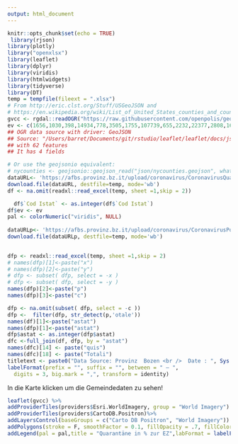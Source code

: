 ```yaml
---
output: html_document
---
```


```r
knitr::opts_chunk$set(echo = TRUE)
 library(rjson)
library(plotly)
library("openxlsx")
library(leaflet)
library(dplyr)
library(viridis)
library(htmlwidgets)
library(tidyverse)
library(DT)
temp = tempfile(fileext = ".xlsx")
# From http://eric.clst.org/Stuff/USGeoJSON and
# https://en.wikipedia.org/wiki/List_of_United_States_counties_and_county_equivalents
gvcc <- rgdal::readOGR("https://raw.githubusercontent.com/openpolis/geojson-italy/master/geojson/limits_P_21_municipalities.geojson")
ev <- c(1656,1030,398,14934,778,3505,1755,107739,655,2232,22377,2808,16716,395,8104,2656,5496,2298,6855,1527,2887,5215,3430,2239,665,1378,2389,3351,5384,2823,3579,1000,2629,3311,1726,900,5214,5005,2715,18073,12511,4045,342,1574,1274,5272,3081,2791,841,1692,40862,2914,1701,2086,2017,5869,3230,1973,3937,3825,4869,3783,1565,724,195,1872,3624,546,265,4497,2917,7955,1362,3151,1240,3827,3367,3066,3558,3885,1767,3255,1544,1974,7145,2912,1432,2629,1228,1880,6215,1838,1141,1766,4473,3431,1965,1007,2450,1040,969,2896,1057,3205,3093,6022,2320,3339,4694,959,1597,1875,6979,2998,1389,762)
## OGR data source with driver: GeoJSON 
## Source: "/Users/barret/Documents/git/rstudio/leaflet/leaflet/docs/json/nycounties.geojson", layer: "nycounties"
## with 62 features
## It has 4 fields

# Or use the geojsonio equivalent:
# nycounties <- geojsonio::geojson_read("json/nycounties.geojson", what = "sp")
dataURL<- 'https://afbs.provinz.bz.it/upload/coronavirus/CoronavirusQuarantaene.xlsx'
download.file(dataURL, destfile=temp, mode='wb')
df <- na.omit(readxl::read_excel(temp, sheet =1,skip = 2))

  df$`Cod Istat` <- as.integer(df$`Cod Istat`)
df$ev <- ev
pal <- colorNumeric("viridis", NULL)
       
dataURLp<- 'https://afbs.provinz.bz.it/upload/coronavirus/CoronavirusPositivi.xlsx'
download.file(dataURLp, destfile=temp, mode='wb')

     
dfp <- readxl::read_excel(temp, sheet =1,skip = 2)
# names(dfp)[1]<-paste("x")
# names(dfp)[2]<-paste("y")
# dfp <- subset( dfp, select = -x )
# dfp <- subset( dfp, select = -y )         
names(dfp)[2]<-paste("p")
names(dfp)[3]<-paste("c")

dfp <- na.omit(subset( dfp, select = -c ))
dfp <-  filter(dfp, str_detect(p,'otale'))
names(df)[1]<-paste("astat")
names(dfp)[1]<-paste("astat")
dfp$astat <- as.integer(dfp$astat) 
dfc <-full_join(df, dfp, by = "astat")
names(dfc)[14] <- paste("quis")
names(dfc)[18] <- paste("Totali")
titletext <- paste0("Data Source: Provinz  Bozen <br />  Date : ", Sys.Date(), "<br /> Created with: R by J. Mayr")
labelFormat(prefix = "", suffix = "", between = " – ",
  digits = 3, big.mark = ",", transform = identity)
```
In die Karte klicken um die Gemeindedaten zu sehen!
```r
leaflet(gvcc) %>% 
addProviderTiles(providers$Esri.WorldImagery, group = "World Imagery") %>%
addProviderTiles(providers$CartoDB.Positron)%>%
addLayersControl(baseGroups = c("Carto DB Positron", "World Imagery")) %>%
addPolygons(stroke = F, smoothFactor = 0.1, fillOpacity = .7, fillColor = ~pal(dfc$quis/ev*100),labelOptions = labelOptions(textsize = "15px",opacity = 0.7), label = lapply(paste0("<b>",dfc$Wohngemeinde,"</b> <br />  in Quarantäne in %: ", formatC(dfc$quis/ev*100, big.mark = ","),"<br />  in Quarantäne: ", formatC(dfc$quis, big.mark = ","),"<br /> Änderung: ",  formatC(dfc$`variazione rispetto al giorno precedente...11` , big.mark = ","),"<br /> Positiv: ",  formatC(dfc$Totali , big.mark = ","),"<br /> Änderung: ",  formatC(dfc$`aumento di casi dal giorno prima` , big.mark = ",")), htmltools::HTML)) %>%
addLegend(pal = pal,title = "Quarantäne in % zur EZ",labFormat = labelFormat(),na.label = "Keine Angabe",position = "bottomright", values = ~dfc$quis/ev*100, opacity = .7)%>% addControl(titletext, position = "topright", className="map-title")

```